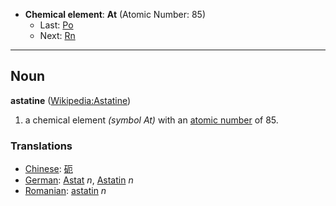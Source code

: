 *'''Chemical element''': '''At''' (Atomic Number: 85)
**Last: [[Polonium|Po]]
**Next: [[Radon|Rn]]
----
== Noun ==
'''astatine''' ([[en:Astatine|Wikipedia:Astatine]])

# a chemical element ''(symbol At)'' with an [[atomic number]] of 85.

===Translations===
*[[Chinese]]: [[砈]]
*[[German]]: [[Astat]] ''n'', [[Astatin]] ''n''
*[[Romanian]]: [[astatin]] ''n''